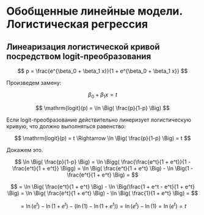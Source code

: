# Обобщенные линейные модели. Логистическая регрессия {#andan-logreg}


## Линеаризация логистической кривой посредством logit-преобразования

$$
p = \frac{e^{\beta_0 + \beta_1 x}}{1 + e^{\beta_0 + \beta_1 x}}
$$

Произведем замену:

$$
\beta_0 + \beta_1 x = t
$$

$$
\mathrm{logit}(p) = \ln \Big( \frac{p}{1-p} \Big)
$$

Если logit-преобразование действительно линеризует логистическую кривую, что должно выполняться равенство:

$$
\mathrm{logit}(p) = t \Rightarrow \ln \Big( \frac{p}{1-p} \Big) = t
$$

Докажем это.

$$
\ln \Big( \frac{p}{1-p} \Big) = 
\ln \Bigg( \frac{\frac{e^t}{1 + e^t}}{1 - \frac{e^t}{1 + e^t}} \Bigg) =
\ln \Big( \frac{e^t}{1 + e^t} \Big) - \ln \Big(1 - \frac{e^t}{1 + e^t} \Big) = 
$$

$$
= \ln \Big( \frac{e^t}{1 + e^t} \Big) - \ln \Big(\frac{1 + e^t - e^t}{1 + e^t} \Big) = 
\ln \Big( \frac{e^t}{1 + e^t} \Big) - \ln \Big( \frac{1}{1 + e^t} \Big) = 
$$

$$
= \ln (e^t) - \ln (1 + e^t) - \big(\ln (1) - \ln (1+e^t)\big) = 
\ln (e^t) - \ln (1) = 
\ln (e^t) = t
$$












